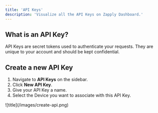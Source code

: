 ```yaml
---
title: 'API Keys'
description: 'Visualize all the API Keys on Zapply Dashboard.'
---
```


## What is an API Key?

API Keys are secret tokens used to authenticate your requests. They are unique to your account and should be kept confidential.

## Create a new API Key

1. Navigate to **API Keys** on the sidebar.
2. Click **New API Key**.
3. Give your API Key a name.
4. Select the Device you want to associate with this API Key.

<Frame>
![title](/images/create-api.png)
</Frame>